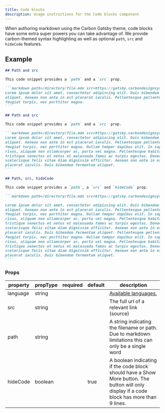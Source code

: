 ```yaml
---
title: Code blocks
description: Usage instructions for the Code blocks component
---
```


<PageDescription>

When authoring markdown using the Carbon Gatsby theme, code blocks have some
extra super powers you can take advantage of. We provide carbon-themed syntax
highlighting as well as optional `path`, `src` and `hideCode` features.

</PageDescription>

## Example

````markdown path=/directory/file.mdx src=https://gatsby.carbondesignsystem.com
## Path and src

This code snippet provides a `path` and a `src` prop.

```markdown path=/directory/file.mdx src=https://gatsby.carbondesignsystem.com
Lorem ipsum dolor sit amet, consectetur adipiscing elit. Duis bibendum fermentum
aliquet. Aenean non ante in est placerat iaculis. Pellentesque pellentesque
feugiat turpis, nec porttitor magna.
```
````

````markdown path=/directory/file.mdx src=https://gatsby.carbondesignsystem.com
## Path and src

This code snippet provides a `path` and a `src` prop.

```markdown path=/directory/file.mdx src=https://gatsby.carbondesignsystem.com
Lorem ipsum dolor sit amet, consectetur adipiscing elit. Duis bibendum fermentum
aliquet. Aenean non ante in est placerat iaculis. Pellentesque pellentesque
feugiat turpis, nec porttitor magna. Nullam tempor dapibus elit. In sapien
risus, aliquam non ullamcorper ac, porta vel magna. Pellentesque habitant morbi
tristique senectus et netus et malesuada fames ac turpis egestas. Donec
scelerisque felis vitae diam dignissim efficitur. Aenean non ante in est
placerat iaculis. Duis bibendum fermentum aliquet.
```
````

````markdown path=/directory/file.mdx src=https://gatsby.carbondesignsystem.com hideCode=false
## Path, src, hideCode

This code snippet provides a `path`, a `src` and `hideCode` prop.

```markdown path=/directory/file.mdx src=https://gatsby.carbondesignsystem.com  hideCode=false

Lorem ipsum dolor sit amet, consectetur adipiscing elit. Duis bibendum fermentum
aliquet. Aenean non ante in est placerat iaculis. Pellentesque pellentesque
feugiat turpis, nec porttitor magna. Nullam tempor dapibus elit. In sapien
risus, aliquam non ullamcorper ac, porta vel magna. Pellentesque habitant morbi
tristique senectus et netus et malesuada fames ac turpis egestas. Donec
scelerisque felis vitae diam dignissim efficitur. Aenean non ante in est
placerat iaculis. Duis bibendum fermentum aliquet. Pellentesque pellentesque
feugiat turpis, nec porttitor magna. Nullam tempor dapibus elit. In sapien
risus, aliquam non ullamcorper ac, porta vel magna. Pellentesque habitant morbi
tristique senectus et netus et malesuada fames ac turpis egestas. Donec
scelerisque felis vitae diam dignissim efficitur. Aenean non ante in est
placerat iaculis. Duis bibendum fermentum aliquet.
```
````

### Props

| property | propType | required | default | description                                                                                                                                |
| -------- | -------- | -------- | ------- | ------------------------------------------------------------------------------------------------------------------------------------------ |
| language | string   |          |         | [Available languages.](https://github.com/FormidableLabs/prism-react-renderer/blob/master/src/vendor/prism/includeLangs.js)                |
| src      | string   |          |         | The full url of a relevant link (source)                                                                                                   |
| path     | string   |          |         | A string indicating the filename or path. Due to markdown limitations this can only be a single word                                       |
| hideCode | boolean  |          | true    | A boolean indicating if the code block should have a Show More button. The button will only display if a code block has more than 9 lines. |
